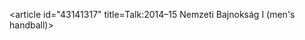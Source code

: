 <article id="43141317" title=Talk:2014–15 Nemzeti Bajnokság I (men's handball)>
	<talkpage id="43141317" title="Talk:2014–15 Nemzeti Bajnokság I (men's handball)">
{{WP Hungary|sports=yes}}
	</talkpage>
</article>